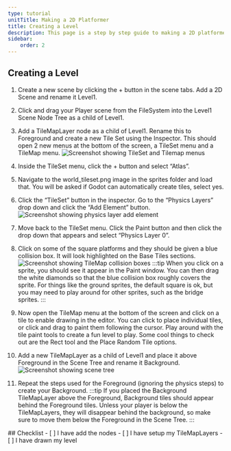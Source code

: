 ```yaml
---
type: tutorial
unitTitle: Making a 2D Platformer
title: Creating a Level
description: This page is a step by step guide to making a 2D platformer
sidebar:
    order: 2
---
```



## Creating a Level

<Steps>

1. Create a new scene by clicking the + button in the scene tabs. Add a 2D Scene and rename it Level1.

2. Click and drag your Player scene from the FileSystem into the Level1 Scene Node Tree as a child of Level1. 

3. Add a TileMapLayer node as a child of Level1. Rename this to Foreground and create a new Tile Set using the Inspector. This should open 2 new menus at the bottom of the screen, a TileSet menu and a TileMap menu. ![Screenshot showing TileSet and Tilemap menus](/src/assets/godot/2DPlatformer/screenshot6.png)

4. Inside the TileSet menu, click the + button and select “Atlas”. 

5. Navigate to the world_tileset.png image in the sprites folder and load that. You will be asked if Godot can automatically create tiles, select yes.

6. Click the “TileSet” button in the inspector. Go to the “Physics Layers” drop down and click the “Add Element” button. ![Screenshot showing physics layer add element](/src/assets/godot/2DPlatformer/screenshot7.png)

7. Move back to the TileSet menu. Click the Paint button and then click the drop down that appears and select “Physics Layer 0”.

8. Click on some of the square platforms and they should be given a blue collision box. It will look highlighted on the Base Tiles sections. ![Screenshot showing TileMap collision boxes](/src/assets/godot/2DPlatformer/screenshot8.png)
	:::tip
	When you click on a sprite, you should see it appear in the Paint window. You can then drag the white diamonds so that the blue collision box roughly covers the sprite. For things like the ground sprites, the default square is ok, but you may need to play around for other sprites, such as the bridge sprites.
	:::

9. Now open the TileMap menu at the bottom of the screen and click on a tile to enable drawing in the editor. You can click to place individual tiles, or click and drag to paint them following the cursor. Play around with the tile paint tools to create a fun level to play. Some cool things to check out are the Rect tool and the Place Random Tile options.

10. Add a new TileMapLayer as a child of Level1 and place it above Foreground in the Scene Tree and rename it Background. ![Screenshot showing scene tree](/src/assets/godot/2DPlatformer/screenshot9.png)

11. Repeat the steps used for the Foreground (ignoring the physics steps) to create your Background.
	:::tip
	If you placed the Background TileMapLayer above the Foreground, Background tiles should appear behind the Foreground tiles. Unless your player is below the TileMapLayers, they will disappear behind the background, so make sure to move them below the Foreground in the Scene Tree.
	:::

</Steps>

<Box>
## Checklist
<Checklist>
- [ ] I have add the nodes
- [ ] I have setup my TileMapLayers
- [ ] I have drawn my level
</Checklist>
</Box>
